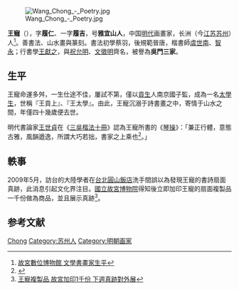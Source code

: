 [[File:Wang_Chong_-_Poetry.jpg|thumb]]

'''王寵'''（{{bd|1494年||1533年|catIdx=W文徵明}}），字'''履仁'''、一字'''履吉'''，号'''雅宜山人'''，中国[[明代|明代]]画畫家，长洲（今[[江苏|江苏]][[苏州|苏州]]）人<ref>[http://tech2.npm.gov.tw/literature/book/keyword/writer/detail.asp?Page=1&WKey=57 故宮數位博物館 文學書畫家生平]{{dead link|date=2018年3月 |bot=InternetArchiveBot |fix-attempted=yes }}</ref>。善書法、山水畫與篆刻。書法初學蔡羽，後規範晉唐，楷書師[[虞世南|虞世南]]、[[智永|智永]]；行書學[[王獻之|王獻之]]，與[[祝允明|祝允明]]、[[文徵明|文徵明]]齊名，被譽為'''吳門三家'''。

==生平==
王寵命運多舛，一生仕途不佳，屢試不第，僅以[[貢生|貢生]]人南京國子監，成為一名[[太學生|太學生]]，世稱『王貢上』、『王太學』。由此，王寵沉溺于詩書畫之中，寄情于山水之間，年僅四十幾歲便去世。

明代書論家[[王世貞|王世貞]]在《[[三吳楷法十冊|三吳楷法十冊]]》認為王寵所書的《[[琴操|琴操]]》：「兼正行體，意態古雅，風韻遒逸，所謂大巧若拙，書家之上乘也<ref>{{Cite web |url=http://www.shxw.com/lidai/2007/0919/picture_619.html |title=中華書法網 王寵作品欣賞 |access-date=2009-05-08 |archive-url=https://web.archive.org/web/20080828135110/http://www.shxw.com/lidai/2007/0919/picture_619.html |archive-date=2008-08-28 |dead-url=yes }}</ref>。」

==軼事==
2009年5月，訪台的大陸學者在[[台北|台北]][[圓山飯店|圓山飯店]]洗手間誤以為發現王寵的書詩扇面真跡，此消息引起文化界注目。[[國立故宮博物院|國立故宮博物院]]得知後立即加印王寵的扇面複製品一千份做為商品，並且展示真跡<ref>[http://news.chinatimes.com/2007Cti/2007Cti-Rtn/2007Cti-Rtn-Content/0,4526,110107+112009050800964,00.html  王寵複製品 故宮加印1千份 下週真跡對外展]{{dead link|date=2018年3月 |bot=InternetArchiveBot |fix-attempted=yes }}</ref>。

==参考文献==
{{reflist}}

{{Authority control}}

{{DEFAULTSORT:}}
[[Category:王姓|Chong]]
[[Category:苏州人|Category:苏州人]]
[[Category:明朝画家|Category:明朝画家]]